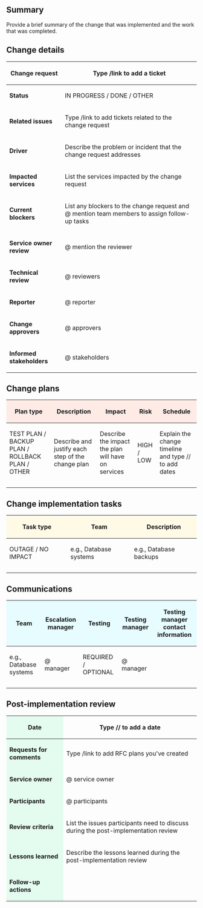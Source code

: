 

== Summary ==
Provide a brief summary of the change that was implemented and the work that was completed.

== Change details ==
{| class="wikitable"
! '''Change request'''
| Type /link to add a ticket
|-
! '''Status'''
| IN PROGRESS / DONE / OTHER
|-
! '''Related issues'''
| Type /link to add tickets related to the change request
|-
! '''Driver'''
| Describe the problem or incident that the change request addresses
|-
! '''Impacted services'''
| List the services impacted by the change request
|-
! '''Current blockers'''
| List any blockers to the change request and @ mention team members to assign follow-up tasks
|-
! '''Service owner review'''
| @ mention the reviewer
|-
! '''Technical review'''
| @ reviewers
|-
! '''Reporter'''
| @ reporter
|-
! '''Change approvers'''
| @ approvers
|-
! '''Informed stakeholders'''
| @ stakeholders
|}

== Change plans ==
{| class="wikitable"
! style="background-color:#ffebe6;" |'''Plan type'''
! style="background-color:#ffebe6;" |'''Description'''
! style="background-color:#ffebe6;" |'''Impact'''
! style="background-color:#ffebe6;" |'''Risk'''
! style="background-color:#ffebe6;" |'''Schedule'''
|-
| TEST PLAN / BACKUP PLAN / ROLLBACK PLAN / OTHER
| Describe and justify each step of the change plan
| Describe the impact the plan will have on services
| HIGH / LOW
| Explain the change timeline and type // to add dates
|-
| 
| 
| 
| 
| 
|-
| 
| 
| 
| 
| 
|}

== Change implementation tasks ==
{| class="wikitable"
! style="background-color:#fffae6;" |'''Task type'''
! style="background-color:#fffae6;" |'''Team'''
! style="background-color:#fffae6;" |'''Description'''
|-
| OUTAGE / NO IMPACT
| e.g., Database systems
| e.g., Database backups
|-
| 
| 
| 
|-
| 
| 
| 
|}

== Communications ==
{| class="wikitable"
! style="background-color:#e6fcff;" |'''Team'''
! style="background-color:#e6fcff;" |'''Escalation manager'''
! style="background-color:#e6fcff;" |'''Testing'''
! style="background-color:#e6fcff;" |'''Testing manager'''
! style="background-color:#e6fcff;" |'''Testing manager contact information'''
|-
| e.g., Database systems
| @ manager
| REQUIRED / OPTIONAL
| @ manager
| 
|-
| 
| 
| 
| 
| 
|-
| 
| 
| 
| 
| 
|}

== Post-implementation review ==
{| class="wikitable"
! style="background-color:#e3fcef;" |'''Date'''
| Type // to add a date
|-
! style="background-color:#e3fcef;" |'''Requests for comments'''
| Type /link to add RFC plans you've created
|-
! style="background-color:#e3fcef;" |'''Service owner'''
| @ service owner
|-
! style="background-color:#e3fcef;" |'''Participants'''
| @ participants
|-
! style="background-color:#e3fcef;" |'''Review criteria'''
| List the issues participants need to discuss during the post-implementation review
|-
! style="background-color:#e3fcef;" |'''Lessons learned'''
| Describe the lessons learned during the post-implementation review
|-
! style="background-color:#e3fcef;" |'''Follow-up actions'''
| 
|}